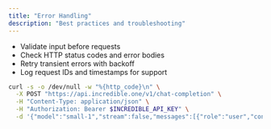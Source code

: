 ```yaml
---
title: "Error Handling"
description: "Best practices and troubleshooting"
---
```


- Validate input before requests
- Check HTTP status codes and error bodies
- Retry transient errors with backoff
- Log request IDs and timestamps for support

```bash
curl -s -o /dev/null -w "%{http_code}\n" \
  -X POST "https://api.incredible.one/v1/chat-completion" \
  -H "Content-Type: application/json" \
  -H "Authorization: Bearer $INCREDIBLE_API_KEY" \
  -d '{"model":"small-1","stream":false,"messages":[{"role":"user","content":"Ping"}]}'
```


